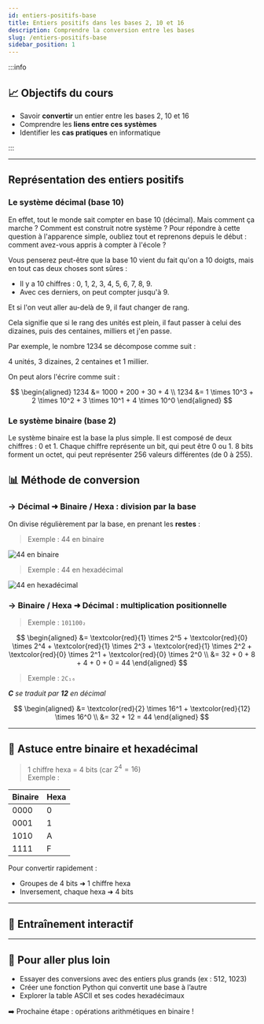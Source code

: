 ```yaml
---
id: entiers-positifs-base
title: Entiers positifs dans les bases 2, 10 et 16
description: Comprendre la conversion entre les bases
slug: /entiers-positifs-base
sidebar_position: 1
---
```


:::info

## 📈 Objectifs du cours

- Savoir **convertir** un entier entre les bases 2, 10 et 16
- Comprendre les **liens entre ces systèmes**
- Identifier les **cas pratiques** en informatique

:::

---

## Représentation des entiers positifs

### Le système décimal (base 10)

En effet, tout le monde sait compter en base 10 (décimal). Mais comment ça marche ? Comment est construit notre système ? Pour répondre à cette question à l'apparence simple, oubliez tout et reprenons depuis le début : comment avez-vous appris à compter à l'école ?

Vous penserez peut-être que la base 10 vient du fait qu'on a 10 doigts, mais en tout cas deux choses sont sûres :

- Il y a 10 chiffres : 0, 1, 2, 3, 4, 5, 6, 7, 8, 9.
- Avec ces derniers, on peut compter jusqu'à 9.

Et si l'on veut aller au-delà de 9, il faut changer de rang.

Cela signifie que si le rang des unités est plein, il faut passer à celui des dizaines, puis des centaines, milliers et j'en passe.

Par exemple, le nombre 1234 se décompose comme suit :

4 unités, 3 dizaines, 2 centaines et 1 millier.

On peut alors l'écrire comme suit :

$$
\begin{aligned}
1234 &= 1000 + 200 + 30 + 4 \\
1234 &= 1 \times 10^3 + 2 \times 10^2 + 3 \times 10^1 + 4 \times 10^0
\end{aligned}
$$

### Le système binaire (base 2)

Le système binaire est la base la plus simple. Il est composé de deux chiffres : 0 et 1. Chaque chiffre représente un bit, qui peut être 0 ou 1. 8 bits forment un octet, qui peut représenter 256 valeurs différentes (de 0 à 255).

## 📊 Méthode de conversion

### → Décimal ➜ Binaire / Hexa : division par la base

On divise régulièrement par la base, en prenant les **restes** :

> Exemple : 44 en binaire

![44 en binaire](./img/decimalToBinaire.png)

> Exemple : 44 en hexadécimal

![44 en hexadécimal](./img/decimalToHexa.png)


### → Binaire / Hexa ➜ Décimal : multiplication positionnelle

> Exemple : `101100₂`

$$
\begin{aligned}
&= \textcolor{red}{1} \times 2^5 + \textcolor{red}{0} \times 2^4 + \textcolor{red}{1} \times 2^3 + \textcolor{red}{1} \times 2^2 + \textcolor{red}{0} \times 2^1 + \textcolor{red}{0} \times 2^0 \\
&= 32 + 0 + 8 + 4 + 0 + 0 = 44
\end{aligned}
$$

> Exemple : `2C₁₆`

***C** se traduit par **12** en décimal*  

$$
\begin{aligned}
&= \textcolor{red}{2} \times 16^1 + \textcolor{red}{12} \times 16^0 \\
&= 32 + 12 = 44
\end{aligned}
$$

---

## 🔬 Astuce entre binaire et hexadécimal

> 1 chiffre hexa = 4 bits (car $2^4 = 16$)  
> Exemple :

| Binaire | Hexa |
| ------- | ---- |
| 0000    | 0    |
| 0001    | 1    |
| 1010    | A    |
| 1111    | F    |

Pour convertir rapidement :

- Groupes de 4 bits ➜ 1 chiffre hexa
- Inversement, chaque hexa ➜ 4 bits

---

## 📖 Entraînement interactif


<ConvertTrainer fromBase='décimale' toBaseChoice='binaire' />

<ConvertTrainer fromBase='décimale' toBaseChoice='hexadécimale' />

<ConvertTrainer fromBase='binaire' toBaseChoice='décimale' /> 

<ConvertTrainer fromBase='héxadécimale' toBaseChoice='décimale' /> 

---

## 🔄 Pour aller plus loin

- Essayer des conversions avec des entiers plus grands (ex : 512, 1023)
- Créer une fonction Python qui convertit une base à l’autre
- Explorer la table ASCII et ses codes hexadécimaux

➡️ Prochaine étape : opérations arithmétiques en binaire !

